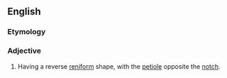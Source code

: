 ==English==

===Etymology===
{{prefix|ob|reniform}}

===Adjective===
{{en-adj|-}}

# {{context|botany|of leaves}} Having a reverse [[reniform]] shape, with the [[petiole]] opposite the [[notch]].
